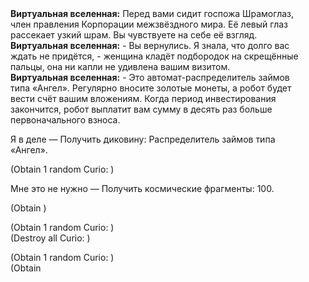 {{Диалог Начало}}
:'''Виртуальная вселенная:''' Перед вами сидит госпожа Шрамоглаз, член правления Корпорации межзвёздного мира. Её левый глаз рассекает узкий шрам. Вы чувствуете на себе её взгляд.
:'''Виртуальная вселенная:''' - Вы вернулись. Я знала, что долго вас ждать не придётся, - женщина кладёт подбородок на скрещённые пальцы, она ни капли не удивлена вашим визитом.
:'''Виртуальная вселенная:''' - Это автомат-распределитель займов типа «Ангел». Регулярно вносите золотые монеты, а робот будет вести счёт вашим вложениям. Когда период инвестирования закончится, робот выплатит вам сумму в десять раз больше первоначального взноса.
:{{Диалог|Звезда}} Я в деле &mdash; Получить диковину: Распределитель займов типа «Ангел».
:;(Obtain 1 random Curio&colon; {{Item|Angel-type I.O.U. Dispenser|20|type=Curio}})
:{{Диалог|Звезда}} Мне это не нужно &mdash; Получить космические фрагменты: 100.
:;(Obtain {{Предмет|Космические фрагменты|20|x=100}})
:{{SU Special Dialogue|Небытие|Получить награду от инвестиций в Распределитель займов|Получить диковину: Распределитель займов типа «Ангел», затем сразу уничтожить её.}}
:;(Obtain 1 random Curio&colon; {{Item|Angel-type I.O.U. Dispenser|20|type=Curio}})
:;(Destroy all Curio&colon; {{Item|Angel-type I.O.U. Dispenser|20|type=Curio}})
:{{SU Special Dialogue|Сохранение|Расспросить о политике страхования инвестиций|Получить диковину: Распределитель займов типа «Ангел» и 100 космических фрагментов.}}
:;(Obtain 1 random Curio&colon; {{Item|Angel-type I.O.U. Dispenser|20|type=Curio}})
:;(Obtain {{Предмет|Космические фрагменты|20|x=100}}
{{Диалог Конец}}